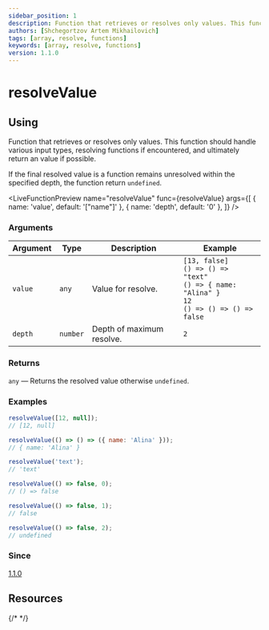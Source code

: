```yaml
---
sidebar_position: 1
description: Function that retrieves or resolves only values. This function should handle various input types, resolving functions if encountered, and ultimately return an value if possible.
authors: [Shchegortzov Artem Mikhailovich]
tags: [array, resolve, functions]
keywords: [array, resolve, functions]
version: 1.1.0
---
```



# resolveValue

## Using

Function that retrieves or resolves only values.
This function should handle various input types, resolving functions if encountered, and ultimately return an value if possible.

If the final resolved value is a function remains unresolved within the specified depth, the function return `undefined`.

<LiveFunctionPreview
  name="resolveValue"
  func={resolveValue}
  args={[
    { name: 'value', default: '["name"]' },
    { name: 'depth', default: '0' },
  ]}
/>

### Arguments

| Argument | Type     | Description               | Example                                                                                                                 |
| -------- | -------- | ------------------------- | ----------------------------------------------------------------------------------------------------------------------- |
| `value`  | `any`    | Value for resolve.        | `[13, false]` <br /> `() => () => "text"` <br /> `() => { name: "Alina" }` <br /> `12` <br /> `() => () => () => false` |
| `depth`  | `number` | Depth of maximum resolve. | `2`                                                                                                                     |

### Returns

`any` — Returns the resolved value otherwise `undefined`.

### Examples

```js
resolveValue([12, null]);
// [12, null]

resolveValue(() => () => ({ name: 'Alina' }));
// { name: 'Alina' }

resolveValue('text');
// 'text'

resolveValue(() => false, 0);
// () => false

resolveValue(() => false, 1);
// false

resolveValue(() => false, 2);
// undefined
```

### Since

[1.1.0](https://www.npmjs.com/package/shegit/v/1.1.0)

## Resources

<div style={{ display: 'flex', gap: 20 }}>
  <GitHubResourceButton link="https://github.com/or-temka/shegit/tree/v1.1.0/src/functions/operation/resolveValue" />
  {/* <CodeSandboxResourceButton link="https://codesandbox.io/p/sandbox/rgbarraytoobj-rppnwn" /> */}
</div>
